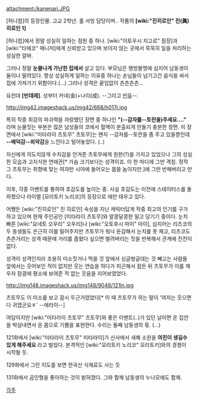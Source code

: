 attachment:/kanenari.JPG


[허니컴]의 등장인물. 고교 2학년.
홀 서빙 담당이며.. 작품의 '''[wiki:"진히로인" 진(眞) 히로인 1]'''


[허니컴]에서 정말 성실히 일하는 점원 중 하나.
[wiki:"이토우시 지고로" 점장]과 [wiki:"타에코" 매니저]에게 신뢰받고 있으며 보이지 않는 곳에서 묵묵히 일을 처리하는 성실한 알바.

그러나 정말 '''눈물나게 가난한 집에서''' 살고 있다. 부모님은 행방불명에 심지어 남동생이 둘이나 딸려있다. 항상 성실하게 일하는 이유중 하나는 손님들이 남기고간 음식을 싸서 집에 가져가기 위함이다.(...) 그러나 성격은 끝임없이 츤츤츤츤…

요컨데 '''[빈데레]'''. 성부터 카네(金)+나리(成). --그리고 [[빈유]]--.


http://img42.imageshack.us/img42/668/h017r.jpg

특히 작중 최강의 파괴력을 자랑했던 장면 중 하나인 '''"(--감자를--토란을)주세요…."''' 라며 눈물짓는 부분은 많은 남성들의 코에서 혈액이 분출되게 만들기 충분한 장면. 이 장면에서 [wiki:"미타라이 츠토무" 츠토무]는 왠지 --감자를--토란을 좀 주고 있을뿐인데 '''--배덕감--죄악감'''을 느낀다고 털어놓았다. (..)

자신에게 의도치않게 수치감을 안겨준 츠토무에게 원한(?)을 가지고 있었으나 그의 성실한 모습과 고지식한 연애관[* 가슴 크기보다는 성격이죠. 이 한 마디에 그만 격침. 정작 그 츠토무는 취향에 맞는 여자만 시야에 들어오는 몹쓸 놈이지만.]에 그만 반해버리고 만다.

이후, 각종 이벤트를 통하여 호감도를 높이는 중. 사실 호감도는 이전에 스테이터스를 돌파했으나 라이벌 [모리토키 노리코]의 등장으로 애만 태우고 있다.

어쨌든 [wiki:"진히로인" 진 히로인] 속성을 지닌 캐릭터답게 작중 최고의 인기를 구가하고 있으며 현재 주인공인 [미타라이 츠토무]와 알콩달콩한 밀고 당기기 중이다. 눈치빠른 [wiki:"요네토 오우리" 오우리]나 [wiki:"오토후시 마이" 마이], 심지어는 리츠코의 두 동생들도 은근히 이를 밀어주지만 츠토무가 워낙 둔감해서 눈치를 못 채고, 리츠코도 츤츤거리는 성격 때문에 거리를 좁혔다 싶으면 벌려버리는 짓을 반복해서 관계에 진전이 없다.

성격이 성격인지라 조용히 미소짓거나 먹을 것 앞에서 싱글벙글대는 것 빼고는 사람들 앞에서는 웃어보인 적이 없지만 웃는 연습을 하다가 피곤해서 잠든 뒤 츠토무가 이를 깨우자 잠결에 평소에 보여준 적 없는 웃음을 지어보였었다.

http://img148.imageshack.us/img148/9048/121ln.jpg

츠토무도 이 미소를 보고 잠시 두근거렸었다[* 이 때 츠토무가 하는 말이 '여자는 웃으면 다 귀엽군요ㅎ' --에라이--]

여담이지만 [wiki:"미타라이 츠토무" 츠토무]와 좋은 이벤트(..)가 있던 날이면 온 집안을 박살내면서 온 몸으로 기쁨을 표현한다. 수리는 둘째 남동생의 몫. (...) 

121화에서 [wiki:"미타라이 츠토무" 미타라이]가 신사에서 새해 소원을 '''여친이 생길수 있게 해주세요''' 라고 빌었다. 본격적인 [wiki:"모리토키 노리코" 모리토키]와의 경쟁이 시작될 듯.

129화에서 그린 지도를 보면 한국산 식재료도 사는 듯

131화에서 곰인형을 좋아하는 것이 밝혀졌다. 그와 함께 남동생의 누나모에도 함께.

[[각주]]
